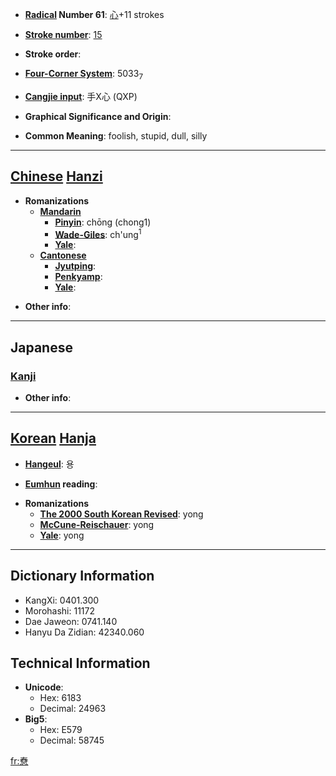 * '''[[Wiktionary:Chinese radical index| Radical]] Number 61''': [[Wiktionary:Chinese radical index 心|心]]+11 strokes

* '''[[Wiktionary:Chinese total strokes index|Stroke number]]''': [[Wiktionary:Chinese total strokes index 15|15]]

* '''Stroke order''': 

* '''[[Wiktionary:Chinese four corner index|Four-Corner System]]''': 5033<sub>7</sub>

* '''[[Wiktionary:Chinese Cangjie index|Cangjie input]]''': 手X心 (QXP)

* '''Graphical Significance and Origin''': 

* '''Common Meaning''': foolish, stupid, dull, silly

----

== [[Chinese]] [[Hanzi]] ==

* '''Romanizations'''
** '''[[Mandarin]]'''
*** '''[[Pinyin]]''': chōng (chong1)
*** '''[[Wade-Giles]]''': ch'ung<sup>1</sup>
*** '''[[Yale]]''': 
** '''[[Cantonese]]'''
*** '''[[Jyutping]]''':
*** '''[[Penkyamp]]''': 
*** '''[[Yale]]''': 

* '''Other info''': 

----

==Japanese==
===[[Kanji]]===
{{kanji|on readings=[[とう]] (tō), [[しょう]] (shō), [[しゅ]] (shu), [[ちょう]] (chō), [[ちゅ]] (chu)
|kun readings=[[おろか]] (oroka)
}}

* '''Other info''':  

----

== [[Korean]] [[Hanja]] ==

* '''[[Hangeul]]''': 용

* '''[[Eumhun]] reading''': 

* '''Romanizations'''
** '''[[The 2000 South Korean Revised Romanization|The 2000 South Korean Revised]]''': yong
** '''[[McCune-Reischauer]]''': yong
** '''[[Yale]]''': yong

----

== Dictionary Information ==

* KangXi: 0401.300
* Morohashi: 11172
* Dae Jaweon: 0741.140
* Hanyu Da Zidian: 42340.060

== Technical Information ==

* '''Unicode''':
** Hex: 6183
** Decimal: 24963
* '''Big5''':
** Hex: E579
** Decimal: 58745

[[fr:憃]]